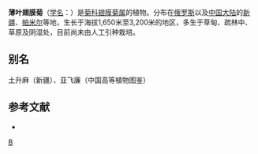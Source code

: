 {{Speciesbox
| genus = Alfredia
| species = acantholepsis
| authority = Kar. et Kir.
}}

'''薄叶翅膜菊'''（[[学名|学名]]：{{lang|la|''Alfredia acantholepsis''}}）是[[菊科|菊科]][[翅膜菊属|翅膜菊属]]的植物。分布在[[俄罗斯|俄罗斯]]以及[[中国大陆|中国大陆]]的[[新疆|新疆]]、[[帕米尔|帕米尔]]等地，生长于海拔1,650米至3,200米的地区，多生于草甸、疏林中、草原及阴湿处，目前尚未由人工引种栽培。

== 别名 ==
土升麻（新疆）、亚飞廉（中国高等植物图鉴）

== 参考文献 ==
<div class="references-small">
* {{cite web| url =http://www.bioinfo.cn/db05/KmzwSpecies.php?action=view&id=3861| title =薄叶翅膜菊| work =《中国高等植物数据库全库》| publisher =中国科学院微生物研究所| author =昆明植物研究所| accessdate =2009-02-25| deadurl =yes| archiveurl =https://web.archive.org/web/20160305030814/http://www.bioinfo.cn/db05/KmzwSpecies.php?action=view&id=3861| archivedate =2016-03-05}}
</div>

{{Taxonbar}}

[[Category:翅膜菊属|B]]


{{植物小作品}}